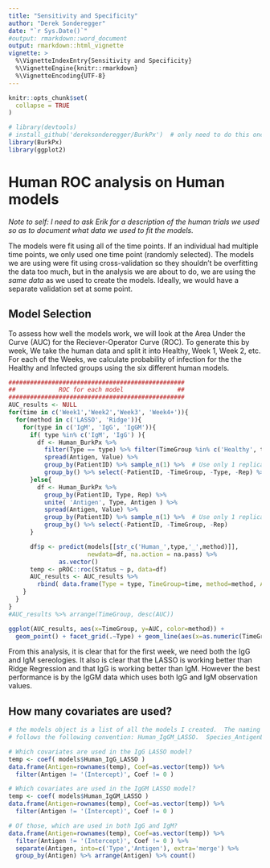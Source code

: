 ```yaml
---
title: "Sensitivity and Specificity"
author: "Derek Sonderegger"
date: "`r Sys.Date()`"
#output: rmarkdown::word_document
output: rmarkdown::html_vignette
vignette: >
  %\VignetteIndexEntry{Sensitivity and Specificity}
  %\VignetteEngine{knitr::rmarkdown}
  %\VignetteEncoding{UTF-8}
---
```


```r
knitr::opts_chunk$set(
  collapse = TRUE
)
```

```r
# library(devtools)
# install_github('dereksonderegger/BurkPx')  # only need to do this once...
library(BurkPx)
library(ggplot2)
```


# Human ROC analysis on Human models
*Note to self:  I need to ask Erik for a description of the human trials we used so as to 
document what data we used to fit the models.*

The models were fit using all of the time points. If an individual had multiple time points,
we only used one time point (randomly selected). The models we are using were fit using 
cross-validation so they shouldn't be overfitting
the data too much, but in the analysis we are about to do, we are using the _same data_ as
we used to create the models.  Ideally, we would have a separate validation set at some point.

## Model Selection
To assess how well the models work, we will look at the Area Under the Curve (AUC) for the 
Reciever-Operator Curve (ROC). To generate this by week, We take the human data and split it 
into Healthy, Week 1, Week 2, etc. For each of the Weeks, we calculate probability of infection 
for the the Healthy and Infected groups using the six different human models. 

```r
#################################################
##            ROC for each model               ##
#################################################
AUC_results <- NULL
for(time in c('Week1','Week2','Week3', 'Week4+')){
  for(method in c('LASSO', 'Ridge')){
    for(type in c('IgM', 'IgG', 'IgGM')){
      if( type %in% c('IgM', 'IgG') ){
        df <- Human_BurkPx %>%
          filter(Type == type) %>% filter(TimeGroup %in% c('Healthy', time)) %>%
          spread(Antigen, Value) %>%
          group_by(PatientID) %>% sample_n(1) %>%  # Use only 1 replicant from each patient
          group_by() %>% select(-PatientID, -TimeGroup, -Type, -Rep) %>% complete()
      }else{
        df <- Human_BurkPx %>%
          group_by(PatientID, Type, Rep) %>%
          unite( 'Antigen', Type, Antigen ) %>%
          spread(Antigen, Value) %>%
          group_by(PatientID) %>% sample_n(1) %>%  # Use only 1 replicant from each patient
          group_by() %>% select(-PatientID, -TimeGroup, -Rep)
      }

      df$p <- predict(models[[str_c('Human_',type,'_',method)]], 
                      newdata=df, na.action = na.pass) %>% 
              as.vector()
      temp <- pROC::roc(Status ~ p, data=df)
      AUC_results <- AUC_results %>%
        rbind( data.frame(Type = type, TimeGroup=time, method=method, AUC=pROC::auc(temp) ) )
    }
  }
}
#AUC_results %>% arrange(TimeGroup, desc(AUC))
```



```r
ggplot(AUC_results, aes(x=TimeGroup, y=AUC, color=method)) +
  geom_point() + facet_grid(.~Type) + geom_line(aes(x=as.numeric(TimeGroup)))
```

From this analysis, it is clear that for the first week, we need both the IgG and IgM sereologies. It also is
clear that the LASSO is working better than Ridge Regression and that IgG is working better than IgM. However the
best performance is by the IgGM data which uses both IgG and IgM observation values.


## How many covariates are used?
```r
# the models object is a list of all the models I created.  The naming convention
# follows the following convention: Human_IgGM_LASSO.  Species_AntigenList_Method

# Which covariates are used in the IgG LASSO model?
temp <- coef( models$Human_IgG_LASSO ) 
data.frame(Antigen=rownames(temp), Coef=as.vector(temp)) %>%
  filter(Antigen != '(Intercept)', Coef != 0 ) 

# Which covariates are used in the IgGM LASSO model?
temp <- coef( models$Human_IgGM_LASSO ) 
data.frame(Antigen=rownames(temp), Coef=as.vector(temp)) %>%
  filter(Antigen != '(Intercept)', Coef != 0 ) 

# Of those, which are used in both IgG and IgM?
data.frame(Antigen=rownames(temp), Coef=as.vector(temp)) %>%
  filter(Antigen != '(Intercept)', Coef != 0 ) %>%
  separate(Antigen, into=c('Type','Antigen'), extra='merge') %>%
  group_by(Antigen) %>% arrange(Antigen) %>% count()



```


